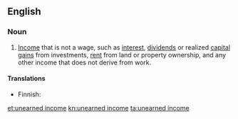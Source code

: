 {{wikipedia}}
==English==

===Noun===
{{en-noun}}

# {{context|taxation|lang=en}} [[income|Income]] that is not a wage, such as [[interest]], [[dividends]] or realized [[capital gain]]s from investments, [[rent]] from land or property ownership, and any other income that does not derive from work.

====Translations====
{{trans-top|income which is not a wage}}
* Finnish: {{t+|fi|pääomatulo}}
{{trans-mid}}
{{trans-bottom}}

[[et:unearned income]]
[[kn:unearned income]]
[[ta:unearned income]]